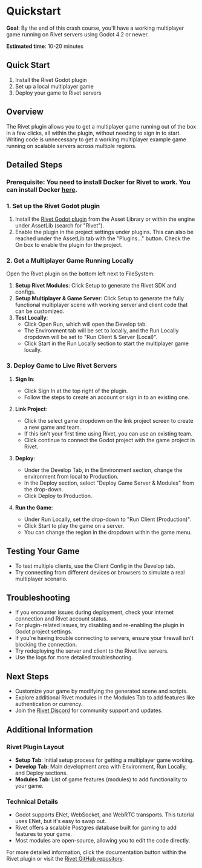 

# Quickstart

**Goal**: By the end of this crash course, you'll have a working multiplayer game running on Rivet servers using Godot 4.2 or newer.

**Estimated time**: 10-20 minutes

## Quick Start
1. Install the Rivet Godot plugin
2. Set up a local multiplayer game
3. Deploy your game to Rivet servers

## Overview

The Rivet plugin allows you to get a multiplayer game running out of the box in a few clicks, all within the plugin, without needing to sign in to start. Writing code is unnecessary to get a working multiplayer example game running on scalable servers across multiple regions.

## Detailed Steps

### Prerequisite: You need to install Docker for Rivet to work. You can install Docker [here](https://docs.docker.com/get-started/get-docker/).

### 1. Set up the Rivet Godot plugin

1. Install the [Rivet Godot plugin](https://godotengine.org/asset-library/asset/1881) from the Asset Library or within the engine under AssetLib (search for "Rivet").
2. Enable the plugin in the project settings under plugins. This can also be reached under the AssetLib tab with the "Plugins..." button. Check the On box to enable the plugin for the project.

### 2. Get a Multiplayer Game Running Locally

Open the Rivet plugin on the bottom left next to FileSystem:

1. **Setup Rivet Modules**: Click Setup to generate the Rivet SDK and configs.
2. **Setup Multiplayer & Game Server**: Click Setup to generate the fully functional multiplayer scene with working server and client code that can be customized.
3. **Test Locally**: 
   - Click Open Run, which will open the Develop tab.
   - The Environment tab will be set to locally, and the Run Locally dropdown will be set to "Run Client & Server (Local)".
   - Click Start in the Run Locally section to start the multiplayer game locally.

### 3. Deploy Game to Live Rivet Servers

1. **Sign In**:
   - Click Sign In at the top right of the plugin.
   - Follow the steps to create an account or sign in to an existing one.

2. **Link Project**:
   - Click the select game dropdown on the link project screen to create a new game and team.
   - If this isn't your first time using Rivet, you can use an existing team.
   - Click continue to connect the Godot project with the game project in Rivet.

3. **Deploy**:
   - Under the Develop Tab, in the Environment section, change the environment from local to Production.
   - In the Deploy section, select "Deploy Game Server & Modules" from the drop-down.
   - Click Deploy to Production.

4. **Run the Game**:
   - Under Run Locally, set the drop-down to "Run Client (Production)".
   - Click Start to play the game on a server.
   - You can change the region in the dropdown within the game menu.

## Testing Your Game

- To test multiple clients, use the Client Config in the Develop tab.
- Try connecting from different devices or browsers to simulate a real multiplayer scenario.

## Troubleshooting

- If you encounter issues during deployment, check your internet connection and Rivet account status.
- For plugin-related issues, try disabling and re-enabling the plugin in Godot project settings.
- If you're having trouble connecting to servers, ensure your firewall isn't blocking the connection.
- Try redeploying the server and client to the Rivet live servers.
- Use the logs for more detailed troubleshooting.

## Next Steps

- Customize your game by modifying the generated scene and scripts.
- Explore additional Rivet modules in the Modules Tab to add features like authentication or currency.
- Join the [Rivet Discord](https://discord.gg/rivet-developer-network-822914074136018994) for community support and updates.

## Additional Information

### Rivet Plugin Layout

- **Setup Tab**: Initial setup process for getting a multiplayer game working.
- **Develop Tab**: Main development area with Environment, Run Locally, and Deploy sections.
- **Modules Tab**: List of game features (modules) to add functionality to your game.

### Technical Details

- Godot supports ENet, WebSocket, and WebRTC transports. This tutorial uses ENet, but it's easy to swap out.
- Rivet offers a scalable Postgres database built for gaming to add features to your game.
- Most modules are open-source, allowing you to edit the code directly.

For more detailed information, click the documentation button within the Rivet plugin or visit the [Rivet GitHub repository](https://github.com/rivet-gg/rivet).
